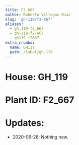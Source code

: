 ```yaml
---
title: F2_667
author: Roberto Villegas-Diaz
slug: 'gh-119/f2-667'
aliases:
  - gh_119-f2_667
  - gh-119-f2-667
  - gh119-f2667
extra_crumbs:
  name: GH119
  path: /label/gh-119
---
```


# **House**: GH_119
# **Plant ID**: F2_667
# **Updates**: 
 - 2020-06-28: Nothing new.
